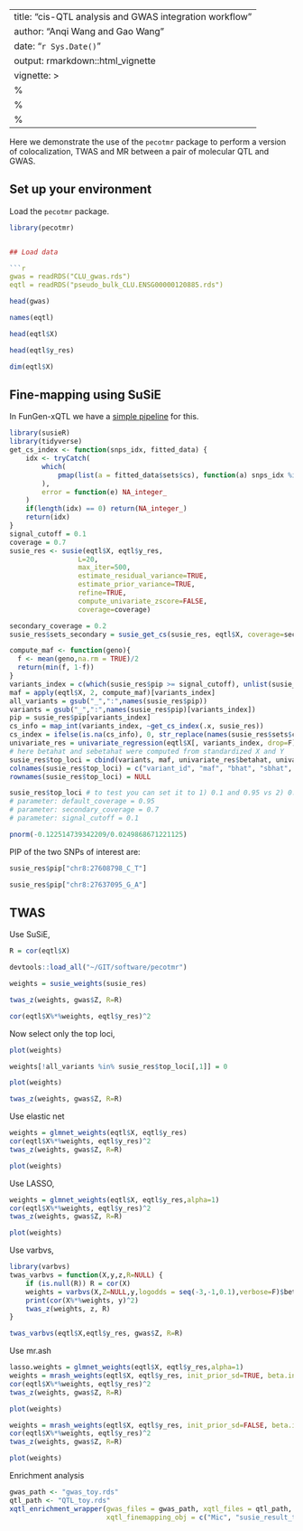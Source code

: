 
---
title: "cis-QTL analysis and GWAS integration workflow"
author: "Anqi Wang and Gao Wang"
date: "`r Sys.Date()`"
output: rmarkdown::html_vignette
vignette: >
  %\VignetteIndexEntry{intro-to-pecotmr}
  %\VignetteEngine{knitr::rmarkdown}
  %\VignetteEncoding{UTF-8}
---


Here we demonstrate the use of the `pecotmr` package to perform
a version of colocalization, TWAS and MR between a pair of molecular QTL and GWAS.

## Set up your environment

Load the `pecotmr` package.

```r
library(pecotmr)


## Load data

```r
gwas = readRDS("CLU_gwas.rds")
eqtl = readRDS("pseudo_bulk_CLU.ENSG00000120885.rds")
```

```r
head(gwas)
```

```r
names(eqtl)
```

```r
head(eqtl$X)
```

```r
head(eqtl$y_res)
```

```r
dim(eqtl$X)
```

## Fine-mapping using SuSiE

In FunGen-xQTL we have a [simple pipeline](https://github.com/cumc/xqtl-pipeline/blob/main/code/fine_mapping/SuSiE/SuSiE.ipynb) for this.

```r
library(susieR)
library(tidyverse)
get_cs_index <- function(snps_idx, fitted_data) {
    idx <- tryCatch(
        which(
            pmap(list(a = fitted_data$sets$cs), function(a) snps_idx %in% a) %>% unlist()
        ),
        error = function(e) NA_integer_
    )
    if(length(idx) == 0) return(NA_integer_)
    return(idx)
}
signal_cutoff = 0.1
coverage = 0.7
susie_res <- susie(eqtl$X, eqtl$y_res, 
                 L=20,
                 max_iter=500,
                 estimate_residual_variance=TRUE,
                 estimate_prior_variance=TRUE,
                 refine=TRUE,
                 compute_univariate_zscore=FALSE,
                 coverage=coverage)
```

```r
secondary_coverage = 0.2
susie_res$sets_secondary = susie_get_cs(susie_res, eqtl$X, coverage=secondary_coverage)
```

```r
compute_maf <- function(geno){
  f <- mean(geno,na.rm = TRUE)/2
  return(min(f, 1-f))
}
variants_index = c(which(susie_res$pip >= signal_cutoff), unlist(susie_res$sets$cs)) %>% unique %>% sort
maf = apply(eqtl$X, 2, compute_maf)[variants_index]
all_variants = gsub("_",":",names(susie_res$pip))
variants = gsub("_",":",names(susie_res$pip)[variants_index])
pip = susie_res$pip[variants_index]
cs_info = map_int(variants_index, ~get_cs_index(.x, susie_res))
cs_index = ifelse(is.na(cs_info), 0, str_replace(names(susie_res$sets$cs)[cs_info], "L", "") %>% as.numeric)
univariate_res = univariate_regression(eqtl$X[, variants_index, drop=F], eqtl$y_res)
# here betahat and sebetahat were computed from standardized X and Y
susie_res$top_loci = cbind(variants, maf, univariate_res$betahat, univariate_res$sebetahat, pip, cs_index)
colnames(susie_res$top_loci) = c("variant_id", "maf", "bhat", "sbhat", "pip", "cs_index_primary")#, "cs_index_secondary")
rownames(susie_res$top_loci) = NULL
```

```r
susie_res$top_loci # to test you can set it to 1) 0.1 and 0.95 vs 2) 0.1 and 0.2
# parameter: default_coverage = 0.95
# parameter: secondary_coverage = 0.7
# parameter: signal_cutoff = 0.1
```

```r
pnorm(-0.122514739342209/0.0249868671221125)
```

PIP of the two SNPs of interest are:

```r
susie_res$pip["chr8:27608798_C_T"]
```

```r
susie_res$pip["chr8:27637095_G_A"]
```

## TWAS

Use SuSiE,

```r
R = cor(eqtl$X)
```

```r
devtools::load_all("~/GIT/software/pecotmr")
```

```r
weights = susie_weights(susie_res)
```

```r
twas_z(weights, gwas$Z, R=R)
```

```r
cor(eqtl$X%*%weights, eqtl$y_res)^2
```

Now select only the top loci,

```r
plot(weights)
```

```r
weights[!all_variants %in% susie_res$top_loci[,1]] = 0
```

```r
plot(weights)
```

```r
twas_z(weights, gwas$Z, R=R)
```

Use elastic net

```r
weights = glmnet_weights(eqtl$X, eqtl$y_res)
cor(eqtl$X%*%weights, eqtl$y_res)^2
twas_z(weights, gwas$Z, R=R)
```

```r
plot(weights)
```

Use LASSO,

```r
weights = glmnet_weights(eqtl$X, eqtl$y_res,alpha=1)
cor(eqtl$X%*%weights, eqtl$y_res)^2
twas_z(weights, gwas$Z, R=R)
```

```r
plot(weights)
```

Use varbvs,

```r
library(varbvs)
twas_varbvs = function(X,y,z,R=NULL) {
    if (is.null(R)) R = cor(X)
    weights = varbvs(X,Z=NULL,y,logodds = seq(-3,-1,0.1),verbose=F)$beta
    print(cor(X%*%weights, y)^2)
    twas_z(weights, z, R)
}

twas_varbvs(eqtl$X,eqtl$y_res, gwas$Z, R=R)
```

Use mr.ash

```r
lasso.weights = glmnet_weights(eqtl$X, eqtl$y_res,alpha=1)
weights = mrash_weights(eqtl$X, eqtl$y_res, init_prior_sd=TRUE, beta.init=lasso.weights)
cor(eqtl$X%*%weights, eqtl$y_res)^2
twas_z(weights, gwas$Z, R=R)
```

```r
plot(weights)
```

```r
weights = mrash_weights(eqtl$X, eqtl$y_res, init_prior_sd=FALSE, beta.init=lasso.weights)
cor(eqtl$X%*%weights, eqtl$y_res)^2
twas_z(weights, gwas$Z, R=R)
```

```r
plot(weights)
```

Enrichment analysis 

```r
gwas_path <- "gwas_toy.rds"
qtl_path <- "QTL_toy.rds"
xqtl_enrichment_wrapper(gwas_files = gwas_path, xqtl_files = qtl_path,
                        xqtl_finemapping_obj = c("Mic", "susie_result_trimmed"), xqtl_varname_obj = c("Mic", "variant_names"))
```